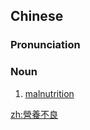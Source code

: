 {{also|营养不良}}
==Chinese==
{{zh-forms|s=营养不良|type=22}}
{{wikipedia|lang=zh}}

===Pronunciation===
{{zh-pron
|m=yíngyǎng 不liáng
|cat=n
}}

===Noun===
{{zh-noun}}

# [[malnutrition]]

[[zh:營養不良]]